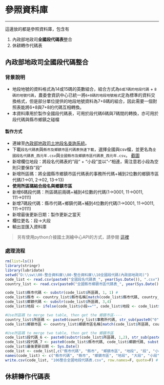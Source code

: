 # 參照資料庫
***

這邊放的都是參照資料庫，包含有

1. 內政部地政司**全國段代碼表**整合
2. 休耕轉作代碼表

## 內政部地政司**全國段代碼**整合

### 背景說明{-}
* 地段地號的資料格式為14或15碼的英數組合，組合方式為`6或7碼的地段代碼` + `8碼的地號代碼 `，農委會資訊中心已統一將`6+8碼的地段地號格式`定為標準的資料交換格式，但是部分單位提供的地段地號資料為7+8碼的組合，因此需要一個對照表能將6+8與7+8的代碼互相轉換。
* 本資料庫用於製作全國段代碼表，可用於段代碼6碼與7碼間的轉換，亦可用於段代碼與縣市鄉鎮之碰檔

#### 製作方式 {-}
* 連線至[內政部地政司土地段名查詢系統](https://www.land.moi.gov.tw/ngis/chhtml/query1.asp)。
* 下載`段名代碼表`與`縣市及鄉鎮市區代碼表快速下載`，選擇全國與csv檔，並更名為`全國段名代碼表_西元年.csv`與`全國縣市及鄉鎮市區代碼表_西元年.csv`。
[截圖](https://trello-attachments.s3.amazonaws.com/5a0117d243de779b5875b2b7/5a093a56592649e22f6bebda/8e5e0745a03470f1596307288f47133a/%E6%95%99%E5%AD%B81.png)
* 新增欄位地段：將段名代碼表的"段" + "小段"並以"-"相連，需注意若小段為空則只要保存"段"
* 新增所區碼：將全國縣市鄉鎮市區代碼表的事務所代碼+補到2位數的鄉鎮市區代碼(1→01, 2→02, 13→13)
* **使用所區碼結合段名與鄉鎮市區**
* 新增6碼段代碼：所區碼前兩碼+補到4位數的代碼(1→0001, 11→0011, 111→0111)
* 新增7碼段代碼：縣市代碼+鄉鎮代碼+補到4位數的代碼(1→0001, 11→0011, 111→0111)
* 新增最後更新日期：製作更新之當天
* 欄位更名：段→大段
* 輸出並匯入資料庫

> 另有使用python介接國土測繪中心API的方式，請參閱 [這裡](https://github.com/travishen/sectw)

### 處理流程 {-}
```r
rm(list=ls())
library(stringr)
library(lubridate)
setwd("D:\\sw\\00-整合資料庫\\00-整合資料庫\\10全國段代碼(內政部地政司)")
code_list <- read.csv(paste0("全國段名代碼表_", year(Sys.Date()), ".csv"), header=T, stringsAsFactors=F)
country_list <- read.csv(paste0("全國縣市鄉鎮市區代碼表_", year(Sys.Date()), ".csv"), header=T, stringsAsFactors=F)

code_list$縣市代碼 <- substr(code_list$所區碼, 1, 1) # 
code_list$縣市 <- country_list$縣市名稱[match(code_list$縣市代碼, country_list$縣市代碼)]
code_list$鄉鎮代碼 <- substr(code_list$所區碼, 3,4)
code_list$地段 <- ifelse(code_list$小段=="", code_list$地段 <- code_list$段, code_list$地段 <- paste(code_list$段, code_list$小段, sep="-"))

#Use所區碼 to merge two table, then get the 鄉鎮市區----
country_list$所區碼 <- paste0(country_list$事務所代碼, str_sub(paste0("0", country_list$鄉鎮市區代碼), -2, -1))
code_list$鄉鎮市區 <- country_list$鄉鎮市區名稱[match(code_list$所區碼, country_list$所區碼)]

#Use所區碼 to merge two table, then get the 鄉鎮市區
code_list$段代碼_6 <- paste0(substr(code_list$所區碼, 1,2), str_sub(paste0("000", code_list$代碼), -4, -1))
code_list$段代碼_7 <- paste0(code_list$縣市代碼, code_list$鄉鎮代碼, substr(code_list$段代碼_6, 3, 6))
code_list$最後更新日期 <- Sys.Date()
code_list <- code_list[,c("縣市代碼", "縣市", "鄉鎮市區", "地段", "段", "小段", "代碼", "所區碼", "段代碼_6", "段代碼_7", "備註", "最後更新日期")] #rearrange column
names(code_list) <- c("縣市代碼", "縣市", "鄉鎮市區", "地段", "大段", "小段", "代碼", "所區碼", "段代碼6碼", "段代碼7碼", "備註", "最後更新日期")
write.csv(code_list, "106整合全國地段代碼表.csv", row.names=F, quote=F) # output to [ReferenceDB].[dbo].[106_landCode]
```

## 休耕轉作代碼表

